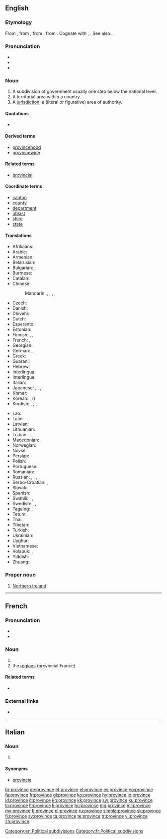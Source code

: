 ==English==
{{wikipedia}}

===Etymology===
From {{etyl|enm|en}} {{term|provynce|lang=enm}}, from {{etyl|fro|en}} {{m|fro|*province}}, from {{etyl|la|en}} {{m|la|prōvincia||territory brought under Roman domination; official duty, office, charge, province}}, from {{etyl|ine-pro|en}} {{m|ine-pro|*prōw-||right judge, master}}. Cognate with {{etyl|got|-}} {{term|𐍆𐍂𐌰𐌿𐌾𐌰||lord, master|tr=frauja|lang=got}}, {{etyl|ang|-}} {{m|ang|frēa||ruler, lord, king, master}}. See also {{l|en|frow}}.

===Pronunciation===
* {{IPA|/ˈpɹɒvins/|lang=en}}
* {{audio|en-us-province.ogg|Audio (US)|lang=en}}
* {{rhymes|ɪns|lang=en}}

===Noun===
{{en-noun}}

# A subdivision of government usually one step below the national level.
# A territorial area within a country.
# A [[jurisdiction]]; a (literal or figurative) area of authority.

====Quotations====
* {{seeCites}}

====Derived terms====
* [[provincehood]]
* [[provincewide]]

====Related terms====
* [[provincial]]

====Coordinate terms====
* [[canton]]
* [[county]]
* [[department]]
* [[oblast]]
* [[shire]]
* [[state]]

====Translations====
{{trans-top|A subdivision of government usually one step below the national level}}
* Afrikaans: {{t|af|provinsie}}
* Arabic: {{t|ar|ولاية|f|tr=wilāya}}
* Armenian: {{t|hy|նահանգ|sc=Armn}}
* Belarusian: {{t|be|во́бласць|f|sc=Cyrl}}
* Bulgarian: {{t|bg|провинция|f|tr=provincija}}, {{t+|bg|област|f|tr=oblast}}
* Burmese: {{t+|my|ပြည်နယ်|sc=Mymr}}
* Catalan: {{t|ca|província|f}}
* Chinese:
*: Mandarin: {{t+|cmn|省份|tr=shěngfèn|sc=Hani}}, {{t+|cmn|省|tr=shěng|sc=Hani}}, {{qualifier|Japanese prefecture}} {{t+|cmn|縣|sc=Hani}}, {{t+|cmn|县|tr=xiàn|sc=Hani}}, {{qualifier|state}} {{t+|cmn|州|tr=zhōu|sc=Hani}}
* Czech: {{t|cs|provincie|f}}
* Danish: {{t|da|provins|c}}
* Dhivehi: {{t-needed|dv}}
* Dutch: {{t+|nl|provincie|f}}
* Esperanto: {{t|eo|provinco}}
* Estonian: {{t+|et|maakond}}
* Finnish: {{t+|fi|provinssi}}, {{t+|fi|maakunta}}, {{t+|fi|lääni}}
* French: {{t+|fr|province|f}}, {{qualifier|state}} {{t+|fr|état|m}}
* Georgian: {{t|ka|მხარე|sc=Geor}}
* German: {{t+|de|Provinz|f}}, {{t+|de|Land|n}}
* Greek: {{t+|el|επαρχία|f|tr=eparchía}}
* Guaraní: {{t|gn|okára}}
* Hebrew: {{t|he|פרובינציה|tr=províntsya}}
* Interlingua: {{t|ia|provincia}}
* Interlingue: {{t-needed|ie}}
* Italian: {{t+|it|provincia|f}}
* Japanese: {{qualifier|prefecture}} {{t+|ja|県|tr=けん, ken}}, {{qualifier|region}} {{t+|ja|地方|tr=ちほう, chihō}}, {{qualifier|state, province}} {{t+|ja|州|tr=しゅう, shū}}, {{qualifier|Chinese province}} {{t+|ja|省|tr=しょう, shō}}
* Khmer: {{t+|km|ខេត្ត|tr=kait}}
* Korean: {{t+|ko|성|sc=Hang|tr=seong}}, ({{t+|ko|省}})
* Kurdish: {{t+|ku|parêzgeh|f}}, {{t+|ku|wîlayet|f}}, {{t+|ku|eyalet|f}}, {{t+|ku|mihafize|f}}
{{trans-mid}}
* Lao: {{t+|lo|ແຂວງ|sc=Laoo}}
* Latin: {{t+|la|provincia}}
* Latvian: {{t-needed|lv}}
* Lithuanian: {{t-needed|lt}}
* Lojban: {{t|jbo|gugypau}}
* Macedonian: {{t|mk|покраина|f|tr=pokráina|sc=Cyrl}}, {{t|mk|провинција|f|tr=províncija|sc=Cyrl}} 
* Norwegian: {{t|no|provins|m}}
* Novial: {{t-needed|nov}}
* Persian: {{t+|fa|استان|sc=fa-Arab}}
* Polish: {{t-needed|pl}}
* Portuguese: {{t+|pt|província|f}}
* Romanian: {{t+|ro|provincie}}
* Russian: {{qualifier|Russian oblast}} {{t+|ru|область|f|tr=óblast’}}, {{qualifier|Russian krai}} {{t+|ru|край|m|tr=kraj}}, {{qualifier|province}} {{t+|ru|провинция|tr=províncija}}, {{qualifier|state}} {{t+|ru|штат|m|tr=štat}}, {{qualifier|prefecture}} {{t+|ru|префектура|f|tr=prefektúra}}
* Serbo-Croatian: {{t|sh|паланка|tr=palanka|sc=Cyrl}}, {{t|sh|област|tr=oblast|sc=Cyrl}}
* Slovak: {{t|sk|oblasť|f}}
* Spanish: {{t+|es|provincia|f}}
* Swahili: {{t+|sw|mkoa}}, {{t+|sw|jimbo}}, {{t+|sw|jimbo}}
* Swedish: {{t+|sv|provins|c}}, {{t+|sv|län|n}}, {{t+|sv|landskap|n}}
* Tagalog: {{t|tl|probinsiya}}, {{t+|tl|lalawigan}}
* Tetum: {{t|tet|provínsia}}
* Thai: {{t+|th|จังหวัด|sc=Thai}}
* Tibetan: {{t|bo|ཞིང་ཆེན|tr=zhing|sc=Tibt}}
* Turkish: {{t+|tr|il}}
* Ukrainian: {{t|uk|область|f|tr=óblast’}}
* Uyghur: {{t|ug|ئۆلكە|sc=ug-Arab}}
* Vietnamese: {{t+|vi|tỉnh}}
* Volapük: {{t+|vo|provin}}, {{qualifier|older word, obsolete}} {{t|vo|plovin}}
* Yiddish: {{t-needed|yi}}
* Zhuang: {{t|za|swngj}}
{{trans-bottom}}

===Proper noun===
{{en-proper noun|head=the province}}

# {{context|British|lang=en}} [[Northern Ireland]]

[[Category:en:Political subdivisions]]

----

==French==

===Pronunciation===
* {{audio|Fr-province.ogg|audio|lang=fr}}
* {{IPA|/pʁɔ.vɛ̃s/|lang=fr}}

===Noun===
{{fr-noun|f}}

# {{l/en|province}}
# the [[regions]] (provincial France)

====Related terms====
* {{l|fr|provincial}}

===External links===
* {{R:TLFi}}

[[Category:fr:Political subdivisions]]

----

==Italian==

===Noun===
{{head|it|plural}} {{g|f-p}}

# {{plural of|provincia|lang=it}}

====Synonyms====
* [[provincie]]

[[br:province]]
[[de:province]]
[[et:province]]
[[el:province]]
[[es:province]]
[[eo:province]]
[[fa:province]]
[[fr:province]]
[[gl:province]]
[[ko:province]]
[[hy:province]]
[[io:province]]
[[id:province]]
[[it:province]]
[[kn:province]]
[[kk:province]]
[[sw:province]]
[[ku:province]]
[[lo:province]]
[[lt:province]]
[[li:province]]
[[hu:province]]
[[mg:province]]
[[ml:province]]
[[my:province]]
[[fj:province]]
[[pl:province]]
[[ru:province]]
[[simple:province]]
[[sk:province]]
[[fi:province]]
[[sv:province]]
[[ta:province]]
[[te:province]]
[[tr:province]]
[[vi:province]]
[[zh:province]]